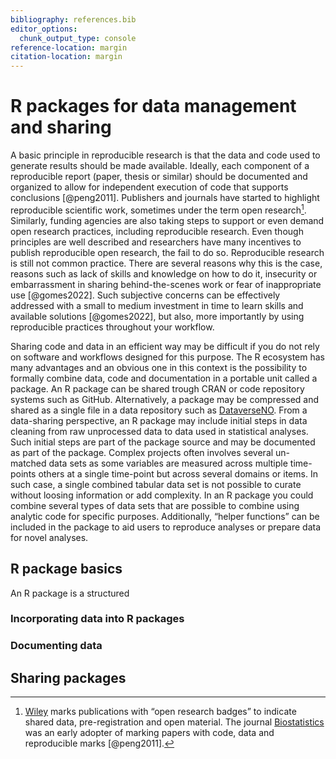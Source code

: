 ```yaml
---
bibliography: references.bib
editor_options: 
  chunk_output_type: console
reference-location: margin
citation-location: margin
---
```


# R packages for data management and sharing

A basic principle in reproducible research is that the data and code used to generate results should be made available. Ideally, each component of a reproducible report (paper, thesis or similar) should be documented and organized to allow for independent execution of code that supports conclusions [@peng2011]. Publishers and journals have started to highlight reproducible scientific work, sometimes under the term open research[^open-badges]. Similarly, funding agencies are also taking steps to support or even demand open research practices, including reproducible research. Even though principles are well described and researchers have many incentives to publish reproducible open research, the fail to do so. Reproducible research is still not common practice. There are several reasons why this is the case, reasons such as lack of skills and knowledge on how to do it, insecurity or embarrassment in sharing behind-the-scenes work or fear of inappropriate use [@gomes2022]. Such subjective concerns can be effectively addressed with a small to medium investment in time to learn skills and available solutions [@gomes2022], but also, more importantly by using reproducible practices throughout your workflow.   

::: {.margin-column}

[^open-badges]: [Wiley](https://authorservices.wiley.com/open-research/open-recognition-and-reward/open-research-badges.html) marks publications with "open research badges" to indicate shared data, pre-registration and open material. The journal [Biostatistics](https://academic.oup.com/biostatistics/pages/About) was an early adopter of marking papers with code, data and reproducible marks [@peng2011].

:::

Sharing code and data in an efficient way may be difficult if you do not rely on software and workflows designed for this purpose. The R ecosystem has many advantages and an obvious one in this context is the possibility to formally combine data, code and documentation in a portable unit called a package. An R package can be shared trough CRAN or code repository systems such as GitHub. Alternatively, a package may be compressed and shared as a single file in a data repository such as [DataverseNO](https://dataverse.no/). From a data-sharing perspective, an R package may include initial steps in data cleaning from raw unprocessed data to data used in statistical analyses. Such initial steps are part of the package source and may be documented as part of the package. Complex projects often involves several un-matched data sets as some variables are measured across multiple time-points others at a single time-point but across several domains or items. In such case, a single combined tabular data set is not possible to curate without loosing information or add complexity. In an R package you could combine several types of data sets that are possible to combine using analytic code for specific purposes. Additionally, "helper functions" can be included in the package to aid users to reproduce analyses or prepare data for novel analyses.

## R package basics

An R package is a structured 




[^resources]: There are several resources 




### Incorporating data into R packages

### Documenting data

## Sharing packages
